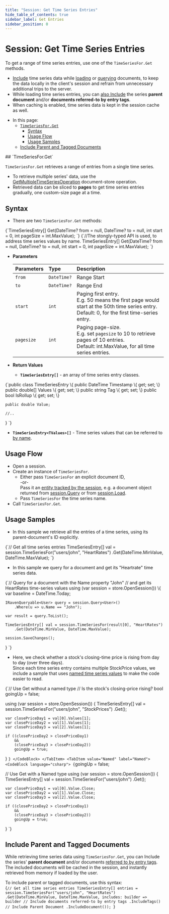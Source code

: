 ```yaml
---
title: "Session: Get Time Series Entries"
hide_table_of_contents: true
sidebar_label: Get Entries
sidebar_position: 0
---
```



# Session: Get Time Series Entries 
<Admonition type="note" title="Note">

To get a range of time series entries, use one of the `TimeSeriesFor.Get` methods.  

<Admonition type="info" title="Info">

* [Include](../../../../../document-extensions/timeseries/client-api/session/include/overview.mdx) 
  time series data while [loading](../../../../../document-extensions/timeseries/client-api/session/include/with-session-load.mdx) 
  or [querying](../../../../../document-extensions/timeseries/client-api/session/include/with-session-query.mdx) 
  documents, to keep the data locally in the client's session and refrain from unnecessary additional trips to the server.  
* While loading time series entries, you can 
  [also Include](../../../../../document-extensions/timeseries/client-api/session/get/get-entries.mdx#include-parent-and-tagged-documents) 
  the series **parent document** and/or **documents referred-to by entry tags**.  
* When caching is enabled, time series data is kept in the session cache as well.  

</Admonition>

* In this page:  
   * [`TimeSeriesFor.Get`](../../../../../document-extensions/timeseries/client-api/session/get/get-entries.mdx#timeseriesforget)  
      * [Syntax](../../../../../document-extensions/timeseries/client-api/session/get/get-entries.mdx#syntax)  
      * [Usage Flow](../../../../../document-extensions/timeseries/client-api/session/get/get-entries.mdx#usage-flow)  
      * [Usage Samples](../../../../../document-extensions/timeseries/client-api/session/get/get-entries.mdx#usage-samples)  
   * [Include Parent and Tagged Documents](../../../../../document-extensions/timeseries/client-api/session/get/get-entries.mdx#include-parent-and-tagged-documents)  


</Admonition>
## `TimeSeriesFor.Get`

`TimeSeriesFor.Get` retrieves a range of entries from a single time series.  
     
* To retrieve multiple series' data, use the 
  [GetMultipleTimeSeriesOperation](../../../../../document-extensions/timeseries/client-api/operations/get.mdx#getmultipletimeseriesoperation) 
  document-store operation.  
* Retrieved data can be sliced to **pages** to get time series entries 
  gradually, one custom-size page at a time.  



## Syntax

* There are two `TimeSeriesFor.Get` methods:  
<TabItem value="TimeSeriesFor-Get-definition" label="TimeSeriesFor-Get-definition">
<CodeBlock language="csharp">
{`TimeSeriesEntry[] Get(DateTime? from = null, DateTime? to = null,
    int start = 0, int pageSize = int.MaxValue);
`}
</CodeBlock>
</TabItem>
<TabItem value="TimeSeriesFor-Get-Named-Values" label="TimeSeriesFor-Get-Named-Values">
<CodeBlock language="csharp">
{`//The stongly-typed API is used, to address time series values by name.
TimeSeriesEntry<TValues>[] Get(DateTime? from = null, DateTime? to = null,
int start = 0, int pageSize = int.MaxValue);
`}
</CodeBlock>
</TabItem>

* **Parameters**  

    | Parameters | Type | Description |
    |:-------------|:-------------|:-------------|
    | `from` | `DateTime?` | Range Start |
    | `to` | `DateTime?` | Range End |
    | `start` | `int` | Paging first entry. <br/> E.g. 50 means the first page would start at the 50th time series entry. <br/> Default: 0, for the first time-series entry. |
    | `pagesize` | `int` | Paging page-size. <br/> E.g. set `pagesize` to 10 to retrieve pages of 10 entries. <br/> Default: int.MaxValue, for all time series entries. |

* **Return Values**  
   * **`TimeSeriesEntry[]`** - an array of time series entry classes.
<TabItem value="TimeSeriesEntry-Definition" label="TimeSeriesEntry-Definition">
<CodeBlock language="csharp">
{`public class TimeSeriesEntry
\{
    public DateTime Timestamp \{ get; set; \}
    public double[] Values \{ get; set; \}
    public string Tag \{ get; set; \}
    public bool IsRollup \{ get; set; \}

    public double Value;

    //..
\}
`}
</CodeBlock>
</TabItem>
   * **`TimeSeriesEntry<TValues>[]`** - 
     Time series values that can be referred to [by name](../../../../../document-extensions/timeseries/client-api/named-time-series-values.mdx).  



## Usage Flow

* Open a session.  
* Create an instance of `TimeSeriesFor`.  
    * Either pass `TimeSeriesFor` an explicit document ID,  
      -or-  
      Pass it an [entity tracked by the session](../../../../../client-api/session/loading-entities.mdx), 
      e.g. a document object returned from [session.Query](../../../../../client-api/session/querying/how-to-query.mdx) 
      or from [session.Load](../../../../../client-api/session/loading-entities.mdx#load).  
    * Pass `TimeSeriesFor` the time series name.  
* Call `TimeSeriesFor.Get`.  



## Usage Samples

* In this sample we retrieve all the entries of a time series, 
  using its parent-document's ID explicitly.  
<TabItem value="timeseries_region_Get-All-Entries-Using-Document-ID" label="timeseries_region_Get-All-Entries-Using-Document-ID">
<CodeBlock language="csharp">
{`// Get all time series entries
TimeSeriesEntry[] val = session.TimeSeriesFor("users/john", "HeartRates")
    .Get(DateTime.MinValue, DateTime.MaxValue);
`}
</CodeBlock>
</TabItem>

* In this sample we query for a document and get its "Heartrate" time series data.  
<TabItem value="timeseries_region_Pass-TimeSeriesFor-Get-Query-Results" label="timeseries_region_Pass-TimeSeriesFor-Get-Query-Results">
<CodeBlock language="csharp">
{`// Query for a document with the Name property "John" 
// and get its HeartRates time-series values
using (var session = store.OpenSession())
\{
    var baseline = DateTime.Today;

    IRavenQueryable<User> query = session.Query<User>()
        .Where(u => u.Name == "John");

    var result = query.ToList();

    TimeSeriesEntry[] val = session.TimeSeriesFor(result[0], "HeartRates")
        .Get(DateTime.MinValue, DateTime.MaxValue);

    session.SaveChanges();
\}
`}
</CodeBlock>
</TabItem>

* Here, we check whether a stock's closing-time price is rising from day to day (over three days).  
  Since each time series entry contains multiple StockPrice values, we include a sample that 
  uses [named time series values](../../../../../document-extensions/timeseries/client-api/named-time-series-values.mdx) 
  to make the code easier to read.  
<Tabs groupId='languageSyntax'>
<TabItem value="Native" label="Native">
<CodeBlock language="csharp">
{`// Use Get without a named type
// Is the stock's closing-price rising?
bool goingUp = false;

using (var session = store.OpenSession())
{
    TimeSeriesEntry[] val = session.TimeSeriesFor("users/john", "StockPrices")
        .Get();

    var closePriceDay1 = val[0].Values[1];
    var closePriceDay2 = val[1].Values[1];
    var closePriceDay3 = val[2].Values[1];

    if ((closePriceDay2 > closePriceDay1)
        &&
        (closePriceDay3 > closePriceDay2))
        goingUp = true;
}
`}
</CodeBlock>
</TabItem>
<TabItem value="Named" label="Named">
<CodeBlock language="csharp">
{`goingUp = false;

// Use Get with a Named type
using (var session = store.OpenSession())
{
    TimeSeriesEntry<StockPrice>[] val = session.TimeSeriesFor<StockPrice>("users/john")
        .Get();

    var closePriceDay1 = val[0].Value.Close;
    var closePriceDay2 = val[1].Value.Close;
    var closePriceDay3 = val[2].Value.Close;

    if ((closePriceDay2 > closePriceDay1)
        &&
        (closePriceDay3 > closePriceDay2))
        goingUp = true;
}
`}
</CodeBlock>
</TabItem>
   </Tabs>



## Include Parent and Tagged Documents

While retrieving time series data using `TimeSeriesFor.Get`, you can Include the series' 
**parent document** and/or documents [referred to by entry tags](../../../../../document-extensions/timeseries/overview.mdx#tags).  
The included documents will be cached in the session, and instantly retrieved from memory 
if loaded by the user.  

To include parent or tagged documents, use this syntax:  
<TabItem value="IncludeParentAndTaggedDocuments" label="IncludeParentAndTaggedDocuments">
<CodeBlock language="csharp">
{`// Get all time series entries
TimeSeriesEntry[] entries =
    session.TimeSeriesFor("users/john", "HeartRates")
        .Get(DateTime.MinValue, DateTime.MaxValue,
            includes: builder => builder
        // Include documents referred-to by entry tags
        .IncludeTags()
        // Include Parent Document
        .IncludeDocument());
`}
</CodeBlock>
</TabItem>





